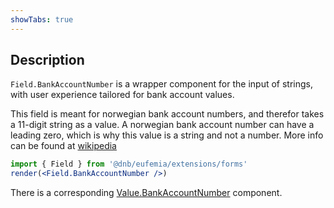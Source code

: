 ```yaml
---
showTabs: true
---
```


## Description

`Field.BankAccountNumber` is a wrapper component for the input of strings, with user experience tailored for bank account values.

This field is meant for norwegian bank account numbers, and therefor takes a 11-digit string as a value. A norwegian bank account number can have a leading zero, which is why this value is a string and not a number.
More info can be found at [wikipedia](https://no.wikipedia.org/wiki/Kontonummer)

```jsx
import { Field } from '@dnb/eufemia/extensions/forms'
render(<Field.BankAccountNumber />)
```

There is a corresponding [Value.BankAccountNumber](/uilib/extensions/forms/create-component/Value/BankAccountNumber) component.
